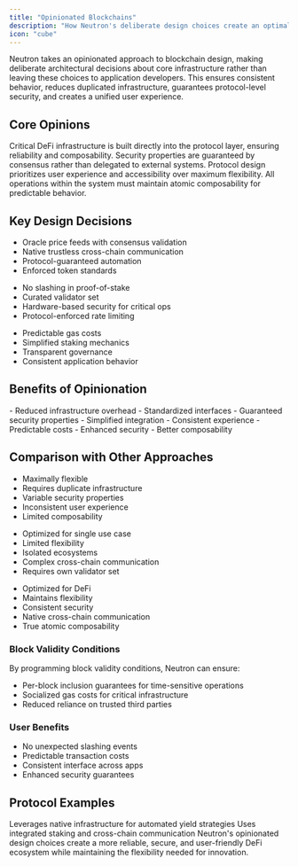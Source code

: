 ```yaml
---
title: "Opinionated Blockchains"
description: "How Neutron's deliberate design choices create an optimal environment for DeFi applications"
icon: "cube"
---
```


Neutron takes an opinionated approach to blockchain design, making deliberate architectural decisions about core infrastructure rather than leaving these choices to application developers. This ensures consistent behavior, reduces duplicated infrastructure, guarantees protocol-level security, and creates a unified user experience.

## Core Opinions

<CardGroup cols={2}>
  <Card title="Infrastructure First" icon="layer-group" iconType="duotone">
    Critical DeFi infrastructure is built directly into the protocol layer, ensuring reliability and composability.
  </Card>
  <Card title="Security by Design" icon="shield-halved" iconType="duotone">
    Security properties are guaranteed by consensus rather than delegated to external systems.
  </Card>
  <Card title="User-Centric" icon="users" iconType="duotone">
    Protocol design prioritizes user experience and accessibility over maximum flexibility.
  </Card>
  <Card title="Atomic Composability" icon="puzzle-piece" iconType="duotone">
    All operations within the system must maintain atomic composability for predictable behavior.
  </Card>
</CardGroup>

## Key Design Decisions

<CardGroup cols={3}>
  <Card title="Protocol-Level Infrastructure" icon="server" iconType="duotone">
    <ul className="mt-2 space-y-1">
      <li>Oracle price feeds with consensus validation</li>
      <li>Native trustless cross-chain communication</li>
      <li>Protocol-guaranteed automation</li>
      <li>Enforced token standards</li>
    </ul>
  </Card>
  
  <Card title="Security Model" icon="shield-halved" iconType="duotone">
    <ul className="mt-2 space-y-1">
      <li>No slashing in proof-of-stake</li>
      <li>Curated validator set</li>
      <li>Hardware-based security for critical ops</li>
      <li>Protocol-enforced rate limiting</li>
    </ul>
  </Card>
  
  <Card title="User Experience" icon="user-check" iconType="duotone">
    <ul className="mt-2 space-y-1">
      <li>Predictable gas costs</li>
      <li>Simplified staking mechanics</li>
      <li>Transparent governance</li>
      <li>Consistent application behavior</li>
    </ul>
  </Card>
</CardGroup>

## Benefits of Opinionation

<CardGroup cols={2}>
  <Card title="For Developers" icon="code" iconType="duotone">
    - Reduced infrastructure overhead
    - Standardized interfaces
    - Guaranteed security properties
    - Simplified integration
  </Card>
  <Card title="For Users" icon="user" iconType="duotone">
    - Consistent experience
    - Predictable costs
    - Enhanced security
    - Better composability
  </Card>
</CardGroup>

## Comparison with Other Approaches

<CardGroup cols={3}>
  <Card title="Traditional L1s" icon="network-wired" iconType="duotone">
    <ul className="mt-2 space-y-1">
      <li>Maximally flexible</li>
      <li>Requires duplicate infrastructure</li>
      <li>Variable security properties</li>
      <li>Inconsistent user experience</li>
      <li>Limited composability</li>
    </ul>
  </Card>
  
  <Card title="App-Specific Chains" icon="box" iconType="duotone">
    <ul className="mt-2 space-y-1">
      <li>Optimized for single use case</li>
      <li>Limited flexibility</li>
      <li>Isolated ecosystems</li>
      <li>Complex cross-chain communication</li>
      <li>Requires own validator set</li>
    </ul>
  </Card>
  
  <Card title="Neutron's Approach" icon="atom" iconType="duotone">
    <ul className="mt-2 space-y-1">
      <li>Optimized for DeFi</li>
      <li>Maintains flexibility</li>
      <li>Consistent security</li>
      <li>Native cross-chain communication</li>
      <li>True atomic composability</li>
    </ul>
  </Card>
</CardGroup>

### Block Validity Conditions
By programming block validity conditions, Neutron can ensure:
- Per-block inclusion guarantees for time-sensitive operations
- Socialized gas costs for critical infrastructure
- Reduced reliance on trusted third parties


### User Benefits
- No unexpected slashing events
- Predictable transaction costs
- Consistent interface across apps
- Enhanced security guarantees

## Protocol Examples

<CardGroup cols={2}>
  <Card title="Supervaults" icon="vault" iconType="duotone" href="/users/defi/supervaults">
    Leverages native infrastructure for automated yield strategies
  </Card>
  <Card title="Drop Protocol" icon="droplet" iconType="duotone" href="/users/defi/drop">
    Uses integrated staking and cross-chain communication
  </Card>
</CardGroup>

<Note>
  Neutron's opinionated design choices create a more reliable, secure, and user-friendly DeFi ecosystem while maintaining the flexibility needed for innovation.
</Note> 